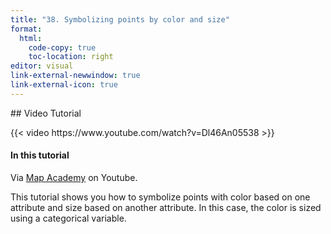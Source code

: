 ```yaml
---
title: "38. Symbolizing points by color and size"
format:
  html:
    code-copy: true
    toc-location: right
editor: visual
link-external-newwindow: true
link-external-icon: true
---
```

  
  ## Video Tutorial
  
  {{< video https://www.youtube.com/watch?v=Dl46An05538 >}}

#### In this tutorial

Via [Map Academy](https://www.youtube.com/@automaticknowledge) on Youtube.

This tutorial shows you how to symbolize points with color based on one attribute and size based on another attribute. In this case, the color is sized using a categorical variable.
